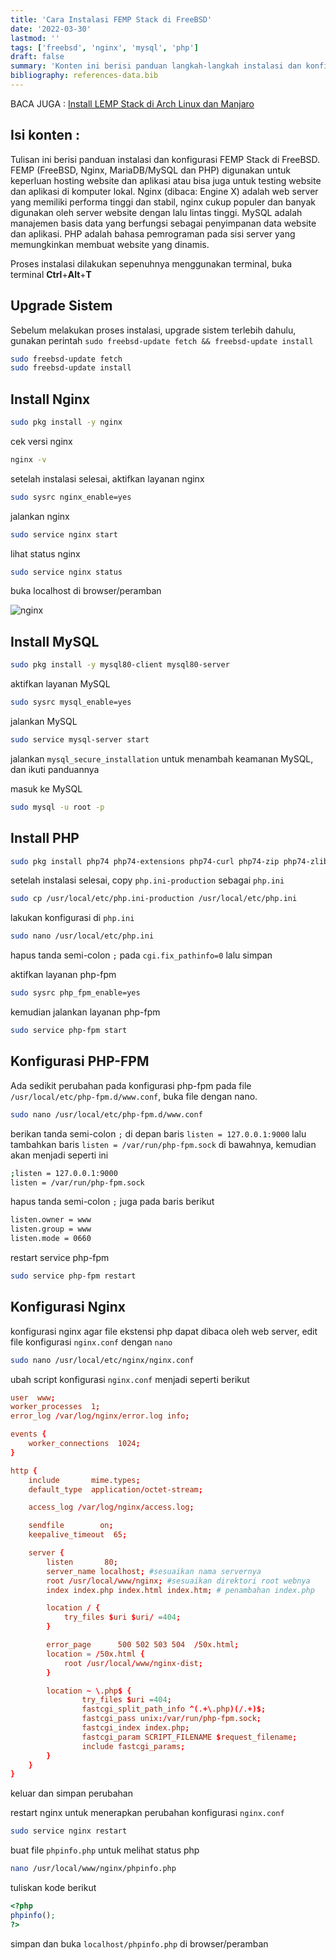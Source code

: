 ```yaml
---
title: 'Cara Instalasi FEMP Stack di FreeBSD'
date: '2022-03-30'
lastmod: ''
tags: ['freebsd', 'nginx', 'mysql', 'php']
draft: false
summary: 'Konten ini berisi panduan langkah-langkah instalasi dan konfigurasi nginx, mysql, php di FreeBSD'
bibliography: references-data.bib
---
```


BACA JUGA : [Install LEMP Stack di Arch Linux dan Manjaro](https://brynwibowo.vercel.app/blog/linux/cara-install-lemp-di-arch-linux-dan-manjaro)

## Isi konten :

<TOCInline toc={props.toc} exclude="Isi konten :" toHeading={2} />

Tulisan ini berisi panduan instalasi dan konfigurasi FEMP Stack di FreeBSD.
FEMP (FreeBSD, Nginx, MariaDB/MySQL dan PHP) digunakan untuk keperluan hosting website dan aplikasi atau
bisa juga untuk testing website dan aplikasi di komputer lokal. Nginx (dibaca: Engine X) adalah web server yang
memiliki performa tinggi dan stabil, nginx cukup populer dan banyak digunakan oleh server website dengan lalu lintas tinggi.
MySQL adalah manajemen basis data yang berfungsi sebagai penyimpanan data website dan aplikasi. PHP adalah bahasa
pemrograman pada sisi server yang memungkinkan membuat website yang dinamis.

Proses instalasi dilakukan sepenuhnya menggunakan terminal, buka terminal **Ctrl**+**Alt**+**T**

## Upgrade Sistem

Sebelum melakukan proses instalasi, upgrade sistem terlebih dahulu, gunakan perintah `sudo freebsd-update fetch && freebsd-update install`

```bash
sudo freebsd-update fetch
sudo freebsd-update install
```

## Install Nginx

```bash
sudo pkg install -y nginx
```

cek versi nginx

```bash
nginx -v
```

setelah instalasi selesai, aktifkan layanan nginx

```bash
sudo sysrc nginx_enable=yes
```

jalankan nginx

```bash
sudo service nginx start
```

lihat status nginx

```bash
sudo service nginx status
```

buka localhost di browser/peramban

![nginx](/static/images/nginx-status.png)

## Install MySQL

```bash
sudo pkg install -y mysql80-client mysql80-server
```

aktifkan layanan MySQL

```bash
sudo sysrc mysql_enable=yes
```

jalankan MySQL

```bash
sudo service mysql-server start
```

jalankan `mysql_secure_installation` untuk menambah keamanan MySQL, dan ikuti panduannya

masuk ke MySQL

```bash
sudo mysql -u root -p
```

## Install PHP

```bash
sudo pkg install php74 php74-extensions php74-curl php74-zip php74-zlib
```

setelah instalasi selesai, copy `php.ini-production` sebagai `php.ini`

```bash
sudo cp /usr/local/etc/php.ini-production /usr/local/etc/php.ini
```

lakukan konfigurasi di `php.ini`

```bash
sudo nano /usr/local/etc/php.ini
```

hapus tanda semi-colon `;` pada `cgi.fix_pathinfo=0` lalu simpan

aktifkan layanan php-fpm

```bash
sudo sysrc php_fpm_enable=yes
```

kemudian jalankan layanan php-fpm

```bash
sudo service php-fpm start
```

## Konfigurasi PHP-FPM

Ada sedikit perubahan pada konfigurasi php-fpm pada file `/usr/local/etc/php-fpm.d/www.conf`,
buka file dengan nano.

```bash
sudo nano /usr/local/etc/php-fpm.d/www.conf
```

berikan tanda semi-colon `;` di depan baris `listen = 127.0.0.1:9000` lalu tambahkan baris `listen = /var/run/php-fpm.sock` di bawahnya,
kemudian akan menjadi seperti ini

```bash
;listen = 127.0.0.1:9000
listen = /var/run/php-fpm.sock
```

hapus tanda semi-colon `;` juga pada baris berikut

```bash
listen.owner = www
listen.group = www
listen.mode = 0660
```

restart service php-fpm

```bash
sudo service php-fpm restart
```

## Konfigurasi Nginx

konfigurasi nginx agar file ekstensi php dapat dibaca oleh web server,
edit file konfigurasi `nginx.conf` dengan `nano`

```bash
sudo nano /usr/local/etc/nginx/nginx.conf
```

ubah script konfigurasi `nginx.conf` menjadi seperti berikut

```bash:/usr/local/etc/nginx/nginx.conf
user  www;
worker_processes  1;
error_log /var/log/nginx/error.log info;

events {
    worker_connections  1024;
}

http {
    include       mime.types;
    default_type  application/octet-stream;

    access_log /var/log/nginx/access.log;

    sendfile        on;
    keepalive_timeout  65;

    server {
        listen       80;
        server_name localhost; #sesuaikan nama servernya
        root /usr/local/www/nginx; #sesuaikan direktori root webnya
        index index.php index.html index.htm; # penambahan index.php

        location / {
            try_files $uri $uri/ =404;
        }

        error_page      500 502 503 504  /50x.html;
        location = /50x.html {
            root /usr/local/www/nginx-dist;
        }

        location ~ \.php$ {
                try_files $uri =404;
                fastcgi_split_path_info ^(.+\.php)(/.+)$;
                fastcgi_pass unix:/var/run/php-fpm.sock;
                fastcgi_index index.php;
                fastcgi_param SCRIPT_FILENAME $request_filename;
                include fastcgi_params;
        }
    }
}
```

keluar dan simpan perubahan

restart nginx untuk menerapkan perubahan konfigurasi `nginx.conf`

```bash
sudo service nginx restart
```

buat file `phpinfo.php` untuk melihat status php

```bash
nano /usr/local/www/nginx/phpinfo.php
```

tuliskan kode berikut

```php
<?php
phpinfo();
?>
```

simpan dan buka `localhost/phpinfo.php` di browser/peramban
